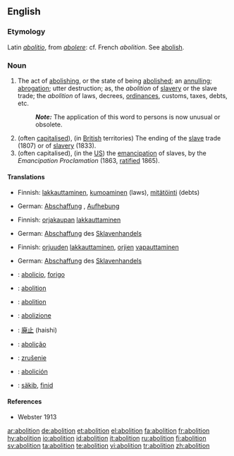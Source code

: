 ==English==

===Etymology===
Latin ''[[abolitio]]'', from ''[[abolere]]'': cf. French ''abolition''. See [[abolish]].

===Noun===
{{en-noun}}

# The act of [[abolish|abolishing]], or the state of being [[abolished]]; an [[annul|annulling]]; [[abrogation]]; utter destruction; as, the ''abolition'' of [[slave]]ry or the slave trade; the ''abolition'' of laws, decrees, [[ordinances]], customs, taxes, debts, etc.
#:'''''Note:''''' The application of this word to persons is now unusual or obsolete.
# (often [[capitalised]]), (in [[British]] territories) The ending of the [[slave]] trade (1807) or of [[slavery]] (1833).
# (often capitalised), (in the [[US]]) the [[emancipation]] of slaves, by the ''Emancipation Proclamation'' (1863, [[ratified]] 1865).

====Translations====
{{trans-top|act of abolishing}}
*Finnish: [[lakkauttaminen]], [[kumoaminen]] (laws), [[mitätöinti]] (debts)
{{trans-mid}}
*German: [[Abschaffung]] {{f}}, [[Aufhebung]] {{f}}
{{trans-bottom}}

{{trans-top|Abolition of slave trade}}
*Finnish: [[orjakauppa|orjakaupan]] [[lakkauttaminen]]
{{trans-mid}}
*German: [[Abschaffung]] des [[Sklavenhandels]]
{{trans-bottom}}

{{trans-top|emancipation of slaves}}
*Finnish: [[orjuus|orjuuden]] [[lakkauttaminen]], [[orja|orjien]] [[vapauttaminen]]
{{trans-mid}}
*German: [[Abschaffung]] des [[Sklavenhandels]]
{{trans-bottom}}

{{checktrans-top}}
*{{ttbc|Esperanto}}: [[abolicio]], [[forigo]]
*{{ttbc|French}}: [[abolition]] {{f}}
*{{ttbc|Interlingua}}: [[abolition]]
*{{ttbc|Italian}}: [[abolizione]]
{{checktrans-mid}}
*{{ttbc|Japanese}}: [[廃止]] (haishi)
*{{ttbc|Portuguese}}: [[abolição]]
*{{ttbc|Slovak}}: [[zrušenie]] {{n}}
*{{ttbc|Spanish}}: [[abolición]]
*{{ttbc|Volapük}}: [[säkib]], [[finid]]
{{checktrans-bottom}}

====References====
*Webster 1913

[[ar:abolition]]
[[de:abolition]]
[[et:abolition]]
[[el:abolition]]
[[fa:abolition]]
[[fr:abolition]]
[[hy:abolition]]
[[io:abolition]]
[[id:abolition]]
[[it:abolition]]
[[ru:abolition]]
[[fi:abolition]]
[[sv:abolition]]
[[ta:abolition]]
[[te:abolition]]
[[vi:abolition]]
[[tr:abolition]]
[[zh:abolition]]